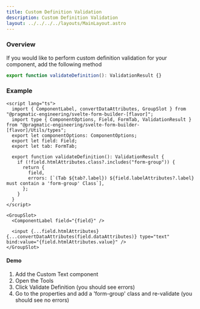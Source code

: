 ```yaml
---
title: Custom Definition Validation
description: Custom Definition Validation
layout: ../../../../layouts/MainLayout.astro
---
```



### Overview

If you would like to perform custom definition validation for your component, add the following method

```ts
export function validateDefinition(): ValidationResult {}
```

### Example

```svelte
<script lang="ts">
  import { ComponentLabel, convertDataAttributes, GroupSlot } from "@pragmatic-engineering/svelte-form-builder-[flavor]";
  import type { ComponentOptions, Field, FormTab, ValidationResult } from "@pragmatic-engineering/svelte-form-builder-[flavor]/Utils/types";
  export let componentOptions: ComponentOptions;
  export let field: Field;
  export let tab: FormTab;

  export function validateDefinition(): ValidationResult {
    if (!field.htmlAttributes.class?.includes("form-group")) {
      return {
        field,
        errors: [`(Tab ${tab?.label}) ${field.labelAttributes?.label} must contain a 'form-group' Class`],
      };
    }
  }
</script>

<GroupSlot>
  <ComponentLabel field="{field}" />

  <input {...field.htmlAttributes} {...convertDataAttributes(field.dataAttributes)} type="text" bind:value="{field.htmlAttributes.value}" />
</GroupSlot>
```

#### Demo

1. Add the Custom Text component
2. Open the Tools
3. Click Validate Definition (you should see errors)
4. Go to the properties and add a 'form-group' class and re-validate (you should see no errors)

<Demo client:load />
